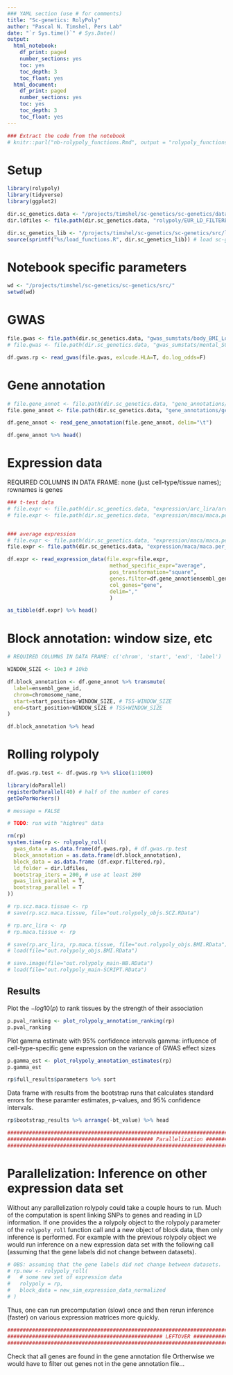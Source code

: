 ```yaml
---
### YAML section (use # for comments)
title: "Sc-genetics: RolyPoly"
author: "Pascal N. Timshel, Pers Lab"
date: "`r Sys.time()`" # Sys.Date()
output:
  html_notebook: 
    df_print: paged
    number_sections: yes
    toc: yes
    toc_depth: 3
    toc_float: yes
  html_document:
    df_print: paged
    number_sections: yes
    toc: yes
    toc_depth: 3
    toc_float: yes
---
```



```r
### Extract the code from the notebook
# knitr::purl("nb-rolypoly_functions.Rmd", output = "rolypoly_functions.R", documentation = 1)
```


# Setup

```r
library(rolypoly)
library(tidyverse)
library(ggplot2)
```

```r
dir.sc_genetics.data <- "/projects/timshel/sc-genetics/sc-genetics/data" # no trailing slash
dir.ldfiles <- file.path(dir.sc_genetics.data, "rolypoly/EUR_LD_FILTERED_NONAN_R") # Linkage disequilibrium files

dir.sc_genetics_lib <- "/projects/timshel/sc-genetics/sc-genetics/src/lib/"
source(sprintf("%s/load_functions.R", dir.sc_genetics_lib)) # load sc-genetics library
```


# Notebook specific parameters
```r
wd <- "/projects/timshel/sc-genetics/sc-genetics/src/"
setwd(wd)
```

# GWAS
```r
file.gwas <- file.path(dir.sc_genetics.data, "gwas_sumstats/body_BMI_Locke2015.gwassumstats.rolypoly_fmt.tab.gz") # BMI
# file.gwas <- file.path(dir.sc_genetics.data, "gwas_sumstats/mental_SCZ_Ripke2014.gwassumstats.rolypoly_fmt.tab.gz") # SCZ
```

```r
df.gwas.rp <- read_gwas(file.gwas, exlcude.HLA=T, do.log_odds=F)
```




# Gene annotation

```r
# file.gene_annot <- file.path(dir.sc_genetics.data, "gene_annotations/gene_annotation.hsapiens_mmusculus_unique_orthologs.GRCh37.ens_v91.txt.gz") # all 1-1 human-mouse ortholog
file.gene_annot <- file.path(dir.sc_genetics.data, "gene_annotations/gene_annotation.hsapiens_all_genes.GRCh37.ens_v91.txt.gz") # all human genes
```

```r
df.gene_annot <- read_gene_annotation(file.gene_annot, delim="\t")
```

```r
df.gene_annot %>% head()
```


# Expression data

REQUIRED COLUMNS IN DATA FRAME: none (just cell-type/tissue names); rownames is genes

```r
### t-test data
# file.expr <- file.path(dir.sc_genetics.data, "expression/arc_lira/arc_lira.celltype_expr.ttest.hsapiens_orthologs.csv.gz") # arc_lira
# file.expr <- file.path(dir.sc_genetics.data, "expression/maca/maca.per_tissue.celltype_expr.ttest.hsapiens_orthologs.csv.gz") # maca per_tissue


### average expression
# file.expr <- file.path(dir.sc_genetics.data, "expression/maca/maca.per_tissue.celltype_expr.avg_expr.hsapiens_orthologs.csv.gz") # maca per_tissue
file.expr <- file.path(dir.sc_genetics.data, "expression/maca/maca.per_tissue_celltype.celltype_expr.avg_expr.hsapiens_orthologs.csv.gz") # maca per_tissue_celltype
```



```r
df.expr <- read_expression_data(file.expr=file.expr,
                                 method_specific_expr="average", 
                                 pos_transformation="square", 
                                 genes.filter=df.gene_annot$ensembl_gene_id,  
                                 col_genes="gene", 
                                 delim=","
                                 ) 
```

```r
as_tibble(df.expr) %>% head()
```


# Block annotation: window size, etc

```r
# REQUIRED COLUMNS IN DATA FRAME: c('chrom', 'start', 'end', 'label')

WINDOW_SIZE <- 10e3 # 10kb

df.block_annotation <- df.gene_annot %>% transmute(
  label=ensembl_gene_id,
  chrom=chromosome_name,
  start=start_position-WINDOW_SIZE, # TSS-WINDOW_SIZE
  end=start_position+WINDOW_SIZE # TSS+WINDOW_SIZE
)

df.block_annotation %>% head
```


# Rolling rolypoly

```r
df.gwas.rp.test <- df.gwas.rp %>% slice(1:1000)
```


```r
library(doParallel)
registerDoParallel(40) # half of the number of cores 
getDoParWorkers()
```



```r
# message = FALSE

# TODO: run with "highres" data

rm(rp)
system.time(rp <- rolypoly_roll(
  gwas_data = as.data.frame(df.gwas.rp), # df.gwas.rp.test
  block_annotation = as.data.frame(df.block_annotation),
  block_data = as.data.frame (df.expr.filtered.rp),
  ld_folder = dir.ldfiles,
  bootstrap_iters = 200, # use at least 200
  gwas_link_parallel = T,
  bootstrap_parallel = T
))
```


```r
# rp.scz.maca.tissue <- rp
# save(rp.scz.maca.tissue, file="out.rolypoly_objs.SCZ.RData")

# rp.arc_lira <- rp
# rp.maca.tissue <- rp

# save(rp.arc_lira, rp.maca.tissue, file="out.rolypoly_objs.BMI.RData")
# load(file="out.rolypoly_objs.BMI.RData")

# save.image(file="out.rolypoly_main-NB.RData")
# load(file="out.rolypoly_main-SCRIPT.RData")
```


## Results

Plot the $-log10(p)$ to rank tissues by the strength of their association
```r
p.pval_ranking <- plot_rolypoly_annotation_ranking(rp)
p.pval_ranking
```


Plot gamma estimate with 95\% confidence intervals
gamma: influence of cell-type-specific gene expression on the variance of GWAS effect sizes
```r
p.gamma_est <- plot_rolypoly_annotation_estimates(rp)
p.gamma_est
```

```r
rp$full_results$parameters %>% sort
```

Data frame with results from the bootstrap runs that calculates standard errors for these paramter estimates, p-values, and 95\% confidence intervals.
```r
rp$bootstrap_results %>% arrange(-bt_value) %>% head
```



```r
########################################################################################################################
############################################### Parallelization #########################################################
########################################################################################################################
```


# Parallelization: Inference on other expression data set

Without any parallelization rolypoly could take a couple hours to run. Much of the computation is spent linking SNPs to genes and reading in LD information. If one provides the a rolypoly object to the rolypoly parameter of the `rolypoly_roll` function call and a new object of block data, then only inference is performed. For example with the previous rolypoly object we would run inference on a new expression data set with the following call (assuming that the gene labels did not change between datasets).

```r
# OBS: assuming that the gene labels did not change between datasets.
# rp.new <- rolypoly_roll(
#   # some new set of expression data
#   rolypoly = rp,
#   block_data = new_sim_expression_data_normalized
# )
```

Thus, one can run precomputation (slow) once and then rerun inference (faster) on various expression matrices more quickly.




```r
########################################################################################################################
################################################## LEFTOVER ############################################################
########################################################################################################################
```


Check that all genes are found in the gene annotation file
Ortherwise we would have to filter out genes not in the gene annotation file...


















